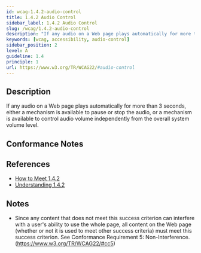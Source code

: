 ```yaml
---
id: wcag-1.4.2-audio-control
title: 1.4.2 Audio Control
sidebar_label: 1.4.2 Audio Control
slug: /wcag/1.4.2-audio-control
description: "If any audio on a Web page plays automatically for more than 3 seconds, either a mechanism is available to pause or stop the audio, or a mechanism is available to control audio volume independently from the overall system volume level."
keywords: [wcag, accessibility, audio-control]
sidebar_position: 2
level: A
guideline: 1.4
principle: 1
url: https://www.w3.org/TR/WCAG22/#audio-control
---
```


## Description

If any audio on a Web page plays automatically for more than 3 seconds, either a mechanism is available to pause or stop the audio, or a mechanism is available to control audio volume independently from the overall system volume level.

## Conformance Notes

<Project name="ads">
  <NotApplicable></NotApplicable>
</Project>

<Project name="scix">
  <NotApplicable></NotApplicable>
</Project>

## References

- [How to Meet 1.4.2](https://www.w3.org/WAI/WCAG22/quickref/#audio-control)
- [Understanding 1.4.2](https://www.w3.org/WAI/WCAG22/Understanding/audio-control.html)

## Notes

- Since any content that does not meet this success criterion can interfere with a user's ability to use the whole page, all content on the Web page (whether or not it is used to meet other success criteria) must meet this success criterion. See Conformance Requirement 5: Non-Interference. (https://www.w3.org/TR/WCAG22/#cc5)
